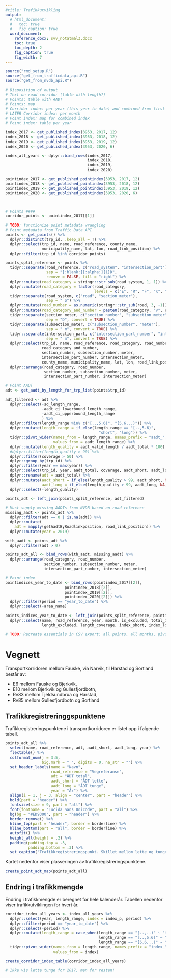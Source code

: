 ```yaml
---
#title: Trafikkutvikling
output: 
  # html_document:
  #   toc: true
  #   fig_caption: true
  word_document:
    reference_docx: svv_notatmal3.docx
    toc: true
    toc_depth: 2
    fig_caption: true
    fig_width: 7
---
```


```r
source("rmd_setup.R")
source("get_from_trafficdata_api.R")
source("get_from_nvdb_api.R")

# Disposition of output
# Text on road corridor (table with length?)
# Points: table with AADT
# Points: map
# Corridor index: per year (this year to date) and combined from first year
# LATER Corridor index: per month
# Point index: map for combined index
# Point index: table per year
```

```r
index_2017 <- get_published_index(3953, 2017, 12)
index_2018 <- get_published_index(3953, 2018, 12)
index_2019 <- get_published_index(3953, 2019, 12)
index_2020 <- get_published_index(3953, 2020, 6)

index_all_years <- dplyr::bind_rows(index_2017,
                                    index_2018,
                                    index_2019,
                                    index_2020)

pointindex_2017 <- get_published_pointindex(3953, 2017, 12)
pointindex_2018 <- get_published_pointindex(3953, 2018, 12)
pointindex_2019 <- get_published_pointindex(3953, 2019, 12)
pointindex_2020 <- get_published_pointindex(3953, 2020, 6)



# Points ####
corridor_points <- pointindex_2017[[1]]

# TODO: functionize point metadata wrangling
# Point metadata from Traffic Data API
points <- get_points() %>%
  dplyr::distinct(trp_id, .keep_all = T) %>%
  dplyr::select(trp_id, name, road_reference, county_name,
                municipality_name, lat, lon, road_link_position) %>% 
  dplyr::filter(trp_id %in% corridor_points)

points_split_reference <- points %>%
  tidyr::separate(road_reference, c("road_system", "intersection_part"),
                  sep = "[:blank:][:alpha:]{1}D",
                  remove = FALSE, fill = "right") %>%
  dplyr::mutate(road_category = stringr::str_sub(road_system, 1, 1)) %>%
  dplyr::mutate(road_category = factor(road_category,
                                       levels = c("E", "R", "F", "K", "P"))) %>%
  tidyr::separate(road_system, c("road", "section_meter"),
                  sep = " S") %>%
  dplyr::mutate(road_number = as.numeric(stringr::str_sub(road, 3, -1))) %>%
  dplyr::mutate(road_category_and_number = paste0(road_category, "v", road_number)) %>%
  tidyr::separate(section_meter, c("section_number", "subsection_meter"),
                  sep = "D", convert = TRUE) %>%
  tidyr::separate(subsection_meter, c("subsection_number", "meter"),
                  sep = " m", convert = TRUE) %>%
  tidyr::separate(intersection_part, c("intersection_part_number", "intersection_meter"),
                  sep = " m", convert = TRUE) %>%
  dplyr::select(trp_id, name, road_reference, road_category, road_number,
                road_category_and_number,
                section_number, subsection_number, meter,
                intersection_part_number, intersection_meter,
                county_name, municipality_name, lat, lon, road_link_position) %>%
  dplyr::arrange(road_category, road_number,
                 section_number, subsection_number, meter,
                 intersection_part_number, intersection_meter)

# Point AADT
adt <- get_aadt_by_length_for_trp_list(points$trp_id)

adt_filtered <- adt %>%
  dplyr::select(-sd_length_range, 
                -aadt_ci_lowerbound_length_range,
                -aadt_ci_upperbound_length_range
                ) %>% 
  dplyr::filter(length_range %in% c("[..,5.6)", "[5.6,..)")) %>%
  dplyr::mutate(length_range = if_else(length_range == "[..,5.6)",
                                         "short", "long")) %>%
  tidyr::pivot_wider(names_from = length_range, names_prefix = "aadt_",
                     values_from = aadt_length_range) %>%
  dplyr::mutate(length_quality = aadt_valid_length / aadt_total * 100) %>%
  #dplyr::filter(length_quality > 90) %>%
  dplyr::filter(coverage > 50) %>%
  dplyr::group_by(trp_id) %>%
  dplyr::filter(year == max(year)) %>%
  dplyr::select(trp_id, year, aadt_total, coverage, aadt_short, aadt_long, length_quality) %>%
  dplyr::rename(adt = aadt_total) %>% 
  dplyr::mutate(aadt_short = if_else(length_quality > 99, aadt_short, NA_real_),
                aadt_long = if_else(length_quality > 99, aadt_long, NA_real_)) %>% 
  dplyr::select(-length_quality)

points_adt <- left_join(points_split_reference, adt_filtered)

# Must supply missing AADTs from NVDB based on road reference
missing_aadt <- points_adt %>%
  dplyr::filter(adt == 0 | is.na(adt)) %>%
  dplyr::mutate(
    adt = mapply(getAadtByRoadlinkposition, road_link_position)) %>%
  dplyr::mutate(year = 2019)

with_aadt <- points_adt %>%
  dplyr::filter(adt > 0)

points_adt_all <- bind_rows(with_aadt, missing_aadt) %>%
  dplyr::arrange(road_category, road_number,
                 section_number, subsection_number, meter,
                 intersection_part_number, intersection_meter)

# Point index
pointindices_year_to_date <- bind_rows(pointindex_2017[[2]],
                          pointindex_2018[[2]],
                          pointindex_2019[[2]],
                          pointindex_2020[[2]]) %>% 
  dplyr::filter(period == "year_to_date") %>% 
  dplyr::select(-area_name)

points_indices_year_to_date <- left_join(points_split_reference, pointindices_year_to_date) %>% 
  dplyr::select(name, road_reference, year, month, is_excluded, total_index, coverage,
                length_excluded, length_coverage, index_short, index_long, period)

# TODO: Recreate essentials in CSV export: all points, all months, pivoted with short/long, coverage for both total and short/long

```

# Vegnett
Transportkorridoren mellom Fauske, via Narvik, til Harstad og Sortland består av:

- E6 mellom Fauske og Bjerkvik, 
- E10 mellom Bjerkvik og Gullesfjordbotn,
- Rv83 mellom Tjeldsundbrua og Harstad,
- Rv85 mellom Gullesfjordbotn og Sortland

## Trafikkregistreringgspunktene
Trafikkregistreringspunktene i transportkorridoren er listet opp i følgende tabell.

```r
points_adt_all %>%
  select(name, road_reference, adt, aadt_short, aadt_long, year) %>%
  flextable() %>%
  colformat_num(j = 3:5,
                big.mark = " ", digits = 0, na_str = "") %>%
  set_header_labels(name = "Navn",
                    road_reference = "Vegreferanse",
                    adt = "ÅDT total",
                    aadt_short = "ÅDT lette",
                    aadt_long = "ÅDT tunge",
                    year = "År") %>%
  align(i = 1, j = 3, align = "center", part = "header") %>%
  bold(part = "header") %>%
  fontsize(size = 9, part = "all") %>%
  font(fontname = "Lucida Sans Unicode", part = "all") %>%
  bg(bg = "#ED9300", part = "header") %>%
  border_remove() %>%
  hline_top(part = "header", border = borderline) %>%
  hline_bottom(part = "all", border = borderline) %>%
  autofit() %>%
  height_all(height = .2) %>%
  padding(padding.top = .3,
          padding.bottom = .3) %>%
  set_caption("Trafikkregistreringspunkt. Skillet mellom lette og tunge kjøretøy er basert på målt lengde kortere eller lengre enn 5,6 m. Der ÅDT for lette og tunge mangler, er datagrunnlaget for dårlig til at tall kan presenteres. Summen av lette og tunge kan avvike noe fra totalen på grunn av avrundingsregler.")
```

Kartet nedenfor viser plasseringen av trafikkregistreringspunktene.

```r
create_point_adt_map(points_adt_all)
```

## Endring i trafikkmengde
Endring i trafikkmengde er beregnet for hele kalenderår. Tabellen nedenfor viser trafikkutviklingen for hvert år.


```r
corridor_index_all_years <- index_all_years %>% 
  dplyr::select(year, length_range, index = index_p, period) %>% 
  dplyr::filter(period == "year_to_date") %>% 
  dplyr::select(-period) %>% 
  dplyr::mutate(length_range = case_when(length_range == "[..,..)" ~ "total",
                                         length_range == "[..,5.6)" ~ "short",
                                         length_range == "[5.6,..)" ~ "long")) %>% 
  tidyr::pivot_wider(names_from = length_range, names_prefix = "index_",
                     values_from = index)

create_corridor_index_table(corridor_index_all_years)

# Ikke vis lette tunge for 2017, men for resten!
```



